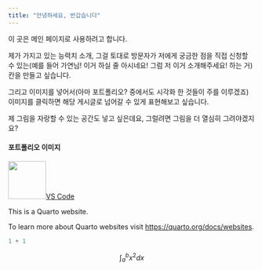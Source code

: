 ---
title: "안녕하세요, 반갑습니다"
---

이 곳은 메인 페이지로 사용하려고 합니다.

제가 가지고 있는 능력치 소개, 그걸 토대로 방문자가 저에게 궁금한 점을 직접 신청할 수 있는(예를 들어 가연님! 이거 하실 줄 아시네요! 그럼 저 이거 소개해주세요! 하는 거) 칸을 만들고 싶습니다.

그리고 이미지를 넣어서(아마 포트폴리오? 중에서도 시각화 한 것들이 주를 이루겠죠) 이미지를 클릭하면 해당 게시글로 넘어갈 수 있게 표현해보고 싶습니다.

제 그림을 자랑할 수 있는 공간도 넣고 싶은데요, 그럴려면 그림을 더 열심히 그려야겠지요?

#### 포트폴리오 이미지


::: {.tool .g-col-lg-9 .g-col-12}
<a href="blog/posts/2020-10-01-my-first-post/index.qmd" role="button" class="btn btn-outline-light"> ![](blog/posts/2020-10-01-my-second-post/faceicon.png){width="77" fig-alt="VS Code logo."}VS Code </a>
:::



This is a Quarto website.

To learn more about Quarto websites visit <https://quarto.org/docs/websites>.

```{r}
1 + 1
```

$$
\int_a^b x^2 dx
$$
